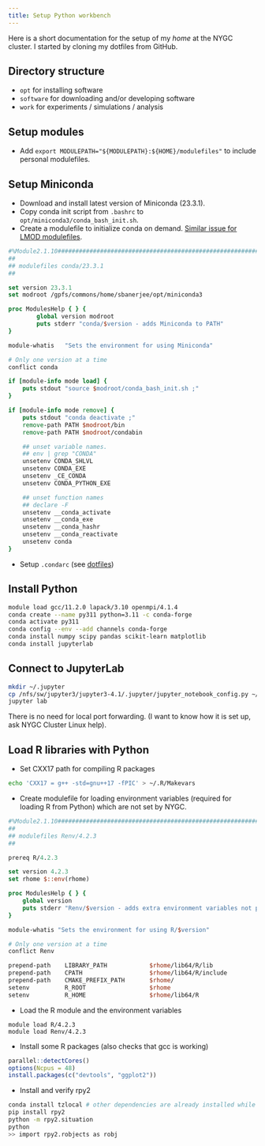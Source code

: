 ```yaml
---
title: Setup Python workbench
---
```


Here is a short documentation for the setup of my *home* at the NYGC cluster.
I started by cloning my dotfiles from GitHub. 

## Directory structure
 - `opt` for installing software
 - `software` for downloading and/or developing software
 - `work` for experiments / simulations / analysis

## Setup modules

 - Add `export MODULEPATH="${MODULEPATH}:${HOME}/modulefiles"` to include personal modulefiles.

## Setup Miniconda

 - Download and install latest version of Miniconda (23.3.1).
 - Copy conda init script from `.bashrc` to `opt/miniconda3/conda_bash_init.sh`.
 - Create a modulefile to initialize conda on demand. [Similar issue for LMOD modulefiles](https://github.com/conda/conda/issues/11087).
```tcl
#%Module2.1.10#####################################################################
##
## modulefiles conda/23.3.1
##

set version 23.3.1
set modroot /gpfs/commons/home/sbanerjee/opt/miniconda3

proc ModulesHelp { } {
        global version modroot
        puts stderr "conda/$version - adds Miniconda to PATH"
}

module-whatis   "Sets the environment for using Miniconda"

# Only one version at a time
conflict conda

if [module-info mode load] {
    puts stdout "source $modroot/conda_bash_init.sh ;"
}

if [module-info mode remove] {
    puts stdout "conda deactivate ;"
    remove-path PATH $modroot/bin
    remove-path PATH $modroot/condabin

    ## unset variable names.
    ## env | grep "CONDA"
    unsetenv CONDA_SHLVL
    unsetenv CONDA_EXE
    unsetenv _CE_CONDA
    unsetenv CONDA_PYTHON_EXE

    ## unset function names
    ## declare -F
    unsetenv __conda_activate
    unsetenv __conda_exe
    unsetenv __conda_hashr
    unsetenv __conda_reactivate
    unsetenv conda
}
```
 - Setup `.condarc` (see [dotfiles](https://github.com/banskt/dotfiles))

## Install Python

```bash
module load gcc/11.2.0 lapack/3.10 openmpi/4.1.4
conda create --name py311 python=3.11 -c conda-forge
conda activate py311
conda config --env --add channels conda-forge
conda install numpy scipy pandas scikit-learn matplotlib
conda install jupyterlab
```

## Connect to JupyterLab

```bash
mkdir ~/.jupyter
cp /nfs/sw/jupyter3/jupyter3-4.1/.jupyter/jupyter_notebook_config.py ~/.jupyter/jupyter_notebook_config.py
jupyter lab
```
There is no need for local port forwarding. (I want to know how it is set up, ask NYGC Cluster Linux help).

## Load R libraries with Python

  - Set CXX17 path for compiling R packages
```bash
echo 'CXX17 = g++ -std=gnu++17 -fPIC' > ~/.R/Makevars
```

  - Create modulefile for loading environment variables (required for loading R from Python) which are not set by NYGC.

```tcl
#%Module2.1.10#####################################################################
##
## modulefiles Renv/4.2.3
##

prereq R/4.2.3

set version 4.2.3
set rhome $::env(rhome)

proc ModulesHelp { } {
    global version
    puts stderr "Renv/$version - adds extra environment variables not provided by NYGC"
}

module-whatis "Sets the environment for using R/$version"

# Only one version at a time
conflict Renv

prepend-path    LIBRARY_PATH            $rhome/lib64/R/lib
prepend-path    CPATH                   $rhome/lib64/R/include
prepend-path    CMAKE_PREFIX_PATH       $rhome/
setenv          R_ROOT                  $rhome
setenv          R_HOME                  $rhome/lib64/R
```

  - Load the R module and the environment variables
```
module load R/4.2.3
module load Renv/4.2.3
```

  - Install some R packages (also checks that gcc is working)
```R
parallel::detectCores()
options(Ncpus = 48)
install.packages(c("devtools", "ggplot2"))
```

  - Install and verify rpy2
```bash
conda install tzlocal # other dependencies are already installed while installing the previous packages
pip install rpy2
python -m rpy2.situation
python
>> import rpy2.robjects as robj
```
